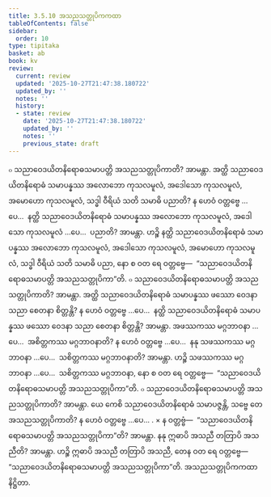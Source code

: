 ```yaml
---
title: 3.5.10 အသညသတ္တုပိကကထာ
tableOfContents: false
sidebar:
  order: 10
type: tipitaka
basket: ab
book: kv
review:
  current: review
  updated: '2025-10-27T21:47:38.180722'
  updated_by: ''
  notes: ''
  history:
  - state: review
    date: '2025-10-27T21:47:38.180722'
    updated_by: ''
    notes: ''
    previous_state: draft
---
```



<ReviewStatus review={frontmatter.review} showDetails={true} />

<HypothesisAnnotation frontmatter={frontmatter} />

<DynamicBreadcrumb />

<Division number="735" book="kv" e="ch" v="32" p="376">

<Paragraph number="2327" book="kv">
๐ သညာဝေဒယိတနိရောဓသမာပတ္တိ အသညသတ္တုပိကာတိ? အာမန္တာ. အတ္ထိ သညာဝေဒယိတနိရောဓံ သမာပန္နဿ အလောဘော ကုသလမူလံ, အဒေါသော ကုသလမူလံ, အမောဟော ကုသလမူလံ, သဒ္ဓါ ဝီရိယံ သတိ သမာဓိ ပညာတိ? န ဟေဝံ ဝတ္တဗ္ဗေ …ပေ…  နတ္ထိ သညာဝေဒယိတနိရောဓံ သမာပန္နဿ အလောဘော ကုသလမူလံ, အဒေါသော ကုသလမူလံ …ပေ…  ပညာတိ? အာမန္တာ. ဟဉ္စိ နတ္ထိ သညာဝေဒယိတနိရောဓံ သမာပန္နဿ အလောဘော ကုသလမူလံ, အဒေါသော ကုသလမူလံ, အမောဟော ကုသလမူလံ, သဒ္ဓါ ဝီရိယံ သတိ သမာဓိ ပညာ, နော စ ဝတ ရေ ဝတ္တဗ္ဗေ—  “သညာဝေဒယိတနိရောဓသမာပတ္တိ အသညသတ္တုပိကာ”တိ.
</Paragraph>

<Paragraph number="2328" book="kv">
๐ သညာဝေဒယိတနိရောဓသမာပတ္တိ အသညသတ္တုပိကာတိ? အာမန္တာ. အတ္ထိ သညာဝေဒယိတနိရောဓံ သမာပန္နဿ ဖဿော ဝေဒနာ သညာ စေတနာ စိတ္တန္တိ? န ဟေဝံ ဝတ္တဗ္ဗေ …ပေ…  နတ္ထိ သညာဝေဒယိတနိရောဓံ သမာပန္နဿ ဖဿော ဝေဒနာ သညာ စေတနာ စိတ္တန္တိ? အာမန္တာ. အဖဿကဿ မဂ္ဂဘာဝနာ …ပေ…  အစိတ္တကဿ မဂ္ဂဘာဝနာတိ? န ဟေဝံ ဝတ္တဗ္ဗေ …ပေ…  နနု သဖဿကဿ မဂ္ဂဘာဝနာ …ပေ…  သစိတ္တကဿ မဂ္ဂဘာဝနာတိ? အာမန္တာ. ဟဉ္စိ သဖဿကဿ မဂ္ဂဘာဝနာ …ပေ…  သစိတ္တကဿ မဂ္ဂဘာဝနာ, နော စ ဝတ ရေ ဝတ္တဗ္ဗေ—  “သညာဝေဒယိတနိရောဓသမာပတ္တိ အသညသတ္တုပိကာ”တိ.
</Paragraph>

<Paragraph number="2329" book="kv">
๐ သညာဝေဒယိတနိရောဓသမာပတ္တိ အသညသတ္တုပိကာတိ? အာမန္တာ. ယေ ကေစိ သညာဝေဒယိတနိရောဓံ သမာပဇ္ဇန္တိ, သဗ္ဗေ တေ အသညသတ္တုပိကာတိ? န ဟေဝံ ဝတ္တဗ္ဗေ …ပေ… .
</Paragraph>

</Division>
<Division number="736" book="kv" e="ch" v="32" p="377">

<Paragraph number="2330" book="kv">
× န ဝတ္တဗ္ဗံ—  “သညာဝေဒယိတနိရောဓသမာပတ္တိ အသညသတ္တုပိကာ”တိ? အာမန္တာ. နနု ဣဓာပိ အသညီ တတြာပိ အသညီတိ? အာမန္တာ. ဟဉ္စိ ဣဓာပိ အသညီ တတြာပိ အသညီ, တေန ဝတ ရေ ဝတ္တဗ္ဗေ—  “သညာဝေဒယိတနိရောဓသမာပတ္တိ အသညသတ္တုပိကာ”တိ.

</Paragraph>
</Division>

<Paragraph number="2331" type="center" book="kv">
အသညသတ္တုပိကကထာ နိဋ္ဌိတာ.
</Paragraph>